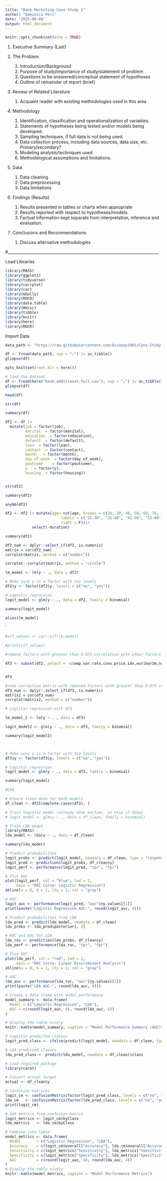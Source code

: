 ---
title: "Bank Marketing Case Study 1"
author: "Dominica Peri"
date: "2025-09-08"
output: html_document
---

```{r setup, include=FALSE}
knitr::opts_chunk$set(echo = TRUE)
```

1. Executive Summary (Last)

2. The Problem
    1. Introduction/Background
    2. Purpose of study/importance of study/statement of problem
    3. Questions to be answered/conceptual statement of hypotheses
    4. Outline of remainder of report (brief)
    
3. Review of Related Literature
    1. Acquaint reader with existing methodologies used in this area
    
4. Methodology
    1. Identification, classification and operationalization of variables.
    2. Statements of hypotheses being tested and/or models being developed.
    3. Sampling techniques, if full data is not being used.
    4. Data collection process, including data sources, data size, etc. Primary/secondary?
    5. Modeling analysis/techniques used
    6. Methodological assumptions and limitations.
    
5. Data
    1. Data cleaning
    2. Data preprocessing
    3. Data limitations
    
6. Findings (Results)
    1. Results presented in tables or charts when appropriate
    2. Results reported with respect to hypotheses/models.
    3. Factual information kept separate from interpretation, inference and evaluation.
    
7. Conclusions and Recommendations
    1. Discuss alternative methodologies

#____________________________________________________________________________

Load Libraries

```{r Libraries}
library(MASS) 
library(ggplot2)
library(tidyverse)
library(corrplot)
library(car)
library(GGally)
library(ROCR)
library(data.table)
library(Hmisc)
library(tibble)
library(knitr)
library(here)
library(ROCR)
```

Import Data

```{r}
data_path <- "https://raw.githubusercontent.com/kccasey1985/Case-Study-Bank-Marketting-/main/bank-additional-full.csv"

df <- fread(data_path, sep = ";") |> as_tibble()
glimpse(df)
```
```{r}
opts_knit$set(root.dir = here())

# load the dataset
df <- fread(here("bank-additional-full.csv"), sep = ";") |> as_tibble()
glimpse(df)
```


```{r }

head(df)

```


```{r }

str(df)

```

```{r}

summary(df)

```

```{r }

df2 <- df |> 
  mutate(job = factor(job),
         marital  = factor(marital),
         education  = factor(education),
         default  = factor(default),
         loan  = factor(loan),
         contact  = factor(contact),
         month   = factor(month),
         day_of_week  = factor(day_of_week),
         poutcome    = factor(poutcome),
         y   = factor(y),
         housing  = factor(housing))



```

```{r }

str(df2)

```

```{r }

summary(df2)

```
```{r }

anyNA(df2)

```

```{r }

df2 <- df2 |> mutate(age= cut(age, breaks = c(20, 30, 40, 50, 60, 70, 100),
                         labels = c("21-30", "31-40", "41-50", "51-60", "61-70", "71+"),
                         right = F))|>
            select(-duration)

```

```{r }

summary(df2)

```


```{r }

df2_num <- dplyr::select_if(df2, is.numeric)
matrix = cor(df2_num)
corrplot(matrix, method = c("number")) 

```







```{r }

corrplot::corrplot(matrix, method = "circle")


```





```{r }

lm_model <- lm(y ~ ., data = df2)

```
```{r}

# Make sure y is a factor with two levels
df2$y <- factor(df2$y, levels = c("no", "yes"))

# Logistic regression
logit_model <- glm(y ~ ., data = df2, family = binomial)

summary(logit_model)

```
```{r}
alias(lm_model)

```

`



```{r }

#vif_values <- car::vif(lm_model)

#print(vif_values)


```
```{r}

#remove factors with greater than 0.875 correlation with other factors

df3 <- subset(df2, select = -c(emp.var.rate,cons.price.idx,euribor3m,nr.employed))


df3

```

```{r}
#redo correction matrix with removed factors with greater than 0.875 correlation with other factors
df3_num <- dplyr::select_if(df3, is.numeric)
matrix2 = cor(df3_num)
corrplot(matrix2, method = c("number")) 


```



```{r}

# Logistic regression with df3

lm_model_2 <- lm(y ~ . , data = df3)

```


```{r}

logit_model2 <- glm(y ~ ., data = df3, family = binomial)

summary(logit_model2)




```

```{r}

# Make sure y is a factor with two levels
df3$y <- factor(df3$y, levels = c("no", "yes"))

# Logistic regression
logit_model <- glm(y ~ ., data = df3, family = binomial)

summary(logit_model)

```

```{r}
#LDA

# Ensure clean data for both models
df_clean <- df3[complete.cases(df3), ]

# Train logistic model (already done earlier, so skip if done)
# logit_model <- glm(y ~ ., data = df_clean, family = binomial)

# Train LDA model
library(MASS)
lda_model <- lda(y ~ ., data = df_clean)

summary(lda_model)

```

```{r}

# Predict probabilities
logit_probs <- predict(logit_model, newdata = df_clean, type = "response")
logit_pred <- prediction(logit_probs, df_clean$y)
logit_perf <- performance(logit_pred, "tpr", "fpr")

# Plot ROC
plot(logit_perf, col = "blue", lwd = 2,
     main = "ROC Curve: Logistic Regression")
abline(a = 0, b = 1, lty = 2, col = "gray")

# AUC
logit_auc <- performance(logit_pred, "auc")@y.values[[1]]
print(paste("Logistic Regression AUC:", round(logit_auc, 4)))
```

```{r}
# Predict probabilities from LDA
lda_pred <- predict(lda_model, newdata = df_clean)
lda_probs <- lda_pred$posterior[, 2]

# ROC and AUC for LDA
lda_roc <- prediction(lda_probs, df_clean$y)
lda_perf <- performance(lda_roc, "tpr", "fpr")

# Plot ROC
plot(lda_perf, col = "red", lwd = 2,
     main = "ROC Curve: Linear Discriminant Analysis")
abline(a = 0, b = 1, lty = 2, col = "gray")

# AUC
lda_auc <- performance(lda_roc, "auc")@y.values[[1]]
print(paste("LDA AUC:", round(lda_auc, 4)))

```
```{r}
# Create a data frame with model performance
model_summary <- data.frame(
  Model = c("Logistic Regression", "LDA"),
  AUC = c(round(logit_auc, 4), round(lda_auc, 4))
)

# Display the table nicely
knitr::kable(model_summary, caption = "Model Performance Summary (AUC)")

```
```{r}
# Logistic predicted classes
logit_pred_class <- ifelse(predict(logit_model, newdata = df_clean, type = "response") > 0.5, "yes", "no")

# LDA predicted classes
lda_pred_class <- predict(lda_model, newdata = df_clean)$class

```

```{r}
# Load required package
library(caret)

# Convert actual target
actual <- df_clean$y

# Confusion matrices
logit_cm <- confusionMatrix(factor(logit_pred_class, levels = c("no", "yes")), actual, positive = "yes")
lda_cm   <- confusionMatrix(factor(lda_pred_class, levels = c("no", "yes")), actual, positive = "yes")
print(logit_cm)
```
```{r}
# Get metrics from confusion matrix
logit_metrics <- logit_cm$byClass
lda_metrics   <- lda_cm$byClass

# Combine into table
model_metrics <- data.frame(
  Model       = c("Logistic Regression", "LDA"),
  Accuracy    = c(logit_cm$overall["Accuracy"], lda_cm$overall["Accuracy"]),
  Sensitivity = c(logit_metrics["Sensitivity"], lda_metrics["Sensitivity"]),
  Specificity = c(logit_metrics["Specificity"], lda_metrics["Specificity"]),
  AUC         = c(round(logit_auc, 4), round(lda_auc, 4))
)
# Display the table nicely
knitr::kable(model_metrics, caption = "Model Performance Metrics")
```


